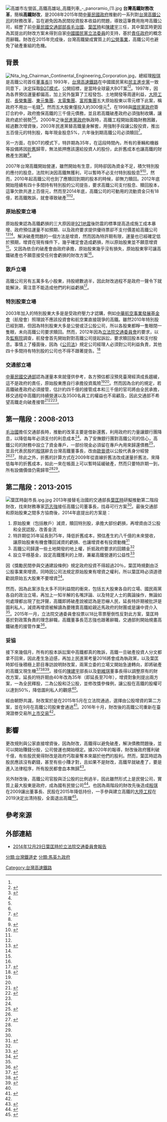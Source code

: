 [[File:高雄市左營區_高鐵高雄站_高鐵列車_-_panoramio_(1).jpg|thumb]]
'''台灣高鐵財務改革'''，簡稱'''高鐵財改'''，是2008年2015年間[[中華民國政府|中華民國政府]]推動的一系列對[[台灣高鐵公司|台灣高鐵公司]]的財務改革，旨在避免因為民間投資股本收益的問題，導致這筆費用拖垮高鐵公司，經歷了前[[中華民國交通部部長|中華民國交通部部長]][[毛治國|毛治國]]、[[葉匡時|葉匡時]]和[[陳建宇|陳建宇]]三任，其中葉匡時更因為其提出的財改方案未得到自家[[中國國民黨|中國國民黨]][[立法委員|立法委員]]的支持，基於[[責任政府|責任政府]]的概念而辭職。財改在2015年完成後，台灣高鐵變成實質上的[[公營事業|公營事業]]，高鐵公司也避免了破產重組的危機。

==背景==
[[File:Nita_Ing_Chairman_Continental_Engineering_Corporation.jpg|thumb]]，總經理[[殷琪|殷琪]]是高鐵公司首任[[董事長|董事長]]]]
1993年，[[台灣高速鐵路|台灣高速鐵路]]在中國國民黨和[[民主進步黨|民主進步黨]]一致同意下，決定採取[[BOT模式|BOT模式]]，公開招標，是當時全球最大BOT案<ref name=apple15/><ref name=gvm10>{{cite magazine|date=2010-03-18|title=14.5萬人的日旅次，高鐵才能損益兩平|author=楊瑪利、王一芝|publisher=遠見雜誌|volume=第285期|url=https://www.gvm.com.tw/article/13754|accessdate=2020-09-26|archive-date=2020-12-03|archive-url=https://web.archive.org/web/20201203084220/https://www.gvm.com.tw/article/13754|dead-url=no}}</ref>。1997年，因為各界預估運量都偏高，加上另外盤算了工程發包、土地開發等周邊利益，[[大陸工程|大陸工程]]、[[長榮集團|長榮集團]]、[[東元集團|東元集團]]、[[太電集團|太電集團]]、[[富邦集團|富邦集團]]五大原始股東以零元標下此案，稱政府不用出一毛錢<ref name=apple15-2>{{cite news|date=2015-01-08|title=原始5股東 高估收益 注資太少|publisher=蘋果日報|author=陳如嬌、洪敏隆、陳瑩欣|url=https://tw.appledaily.com/headline/20150108/ABBHIQBDXLOF46XIWRUTXDXU2Y/|accessdate=2020-09-27}}</ref>。然而五大股東僅投入約300億元<ref name=apple15-2/>，在1998與[[國民黨政府|國民黨政府]]簽訂合約中，政府擔保高鐵的三千億元債務，並且若高鐵破產政府必須強制收購，讓政府處於弱勢<ref name=cw15/><ref name=newtalk15/>。2000年之後[[民進黨政府|民進黨政府]]執政時，高鐵工程開始面臨財務困難，經過數次增資後，2003年民進黨替高鐵量身解套，用強制手段讓公股投資，推出五百億元的特別股，每年現金股息5%，六年後到期高鐵公司必須贖回<ref>{{cite magazine|date=2002-11-21|title=財政部為銀行投資高鐵「量身解套」 台灣高鐵五百億增資計畫絕處逢生|publisher=商業周刊|volume=第783期|author=夏樹清|url=https://www.businessweekly.com.tw/Archive/Article/Index?StrId=15480|accessdate=2020-09-26|archive-date=2021-04-16|archive-url=https://web.archive.org/web/20210416201757/https://www.businessweekly.com.tw/Archive/Article/Index?StrId=15480}}</ref>。

另一方面，在BOT的模式下，特許期為35年，在這段時間內，所有的車輛和機器等設備將因[[折舊|折舊]]歸零，無法抵押應該還給投資人的股份，此折舊成本也讓高鐵的財務產生困難<ref name=cw15/>。

2007年台灣高鐵開始營運，雖然開始有生意，同時卻因為資金不足，積欠特別股的應付的股息，法院判決因高鐵無獲利，可以暫時不必支付特別股股息<ref>{{cite magazine|date=2014-01-16|title=四十億股特別股 將成高鐵經營變數|publisher=今週刊|author=周岐原|volume=891期|url=https://www.businesstoday.com.tw/article/category/80392/post/201401160029/%E5%9B%9B%E5%8D%81%E5%84%84%E8%82%A1%E7%89%B9%E5%88%A5%E8%82%A1%20%E5%B0%87%E6%88%90%E9%AB%98%E9%90%B5%E7%B6%93%E7%87%9F%E8%AE%8A%E6%95%B8}}</ref><ref>{{cite news|date=2014-11-25|title=高鐵 獲利前不必付甲種特別股股息|publisher=工商時報|author=張國仁|url=https://www.chinatimes.com/newspapers/20141125000151-260205|accessdate=2020-09-26|archive-date=2017-10-15|archive-url=https://web.archive.org/web/20171015191348/http://www.chinatimes.com/newspapers/20141125000151-260205|dead-url=no}}</ref>，然而，2010年起高鐵公司也到了應贖回到期的股本的時候，卻無力贖回。2012年底開始陸續有四十多間持有特別股的公司提告，要求高鐵公司支付股息、贖回股本，這筆欠款共達上百億元，然而至2014年底，高鐵公司的可動用的流動資金只有18億，若高鐵敗訴，就會導致破產<ref name=ltn14/><ref name=apple15/>。

===原始股東立場===
原始股東認為高鐵虧損的三大原因是[[921地震|921地震]]後防震的標準提高造成施工成本暴增、政府預估運量不如預期、以及政府要求提供優待票卻不支付價差給高鐵公司<ref>{{cite news|date=2015-01-08|title=遭逼贖392億元特別股 雪上加霜|publisher=蘋果日報|author=李姿慧|url=https://tw.appledaily.com/headline/20150108/ZQBKZQQPRDWTG65NPVKOVSVHQA/|accessdate=2020-09-27}}</ref><ref name=gvm15/>。解決破產問題的一個方法是增資，然而因為特許期有限，運量也已經確定低於預期，增資在現有條件下，幾乎確定會造成虧損，所以原始股東並不願意增資<ref name=gvm15/>。又因為依合約破產會由政府承擔，原始股東幾乎沒有損失，原始股東寧可讓高鐵破產也不願意接受任何會虧損的財改方案<ref name=cw15/>。

===散戶立場===
高鐵公司另有五萬多名小股東，持股總數過半，因此財改過程不是政府一聲令下就能解決，需注意不能造成他們的利益虧損<ref name=ct14>{{cite news|date=2014-05-19|title=面對面─葉匡時：高鐵是失敗的BOT案|publisher=工商時報|author=林淑慧|url=https://www.chinatimes.com/newspapers/20140519000068-260202|accessdate=2020-09-27|archive-date=2018-09-22|archive-url=https://web.archive.org/web/20180922090058/http://www.chinatimes.com/newspapers/20140519000068-260202|dead-url=no}}</ref>。

===特別股東立場===
2003年加入的特別股東大多是是受政府壓力才認購，例如[[中華航空事業發展基金會|中華航空事業發展基金會]]（航發會）照理說不應該投資會和航空業直接競爭的高鐵。雖然2010年特別股已經到期，但因為特別股東大多是公營或泛公股公司，所以各股東都睜一隻眼閉一隻眼，未向高鐵公司要求贖回。然而，2012年因為[[立法院交通委員會|立法院交通委員會]]的要求，以及[[監察院|監察院]]調查，航發會首先開始對對高鐵公司提起訴訟，要求贖回股本和支付股息。事情上了檯面後，因為《[[公司法|公司法]]》規定公司經理人必須對公司利益負責，其他四十多間持有特別股的公司也不得不跟著提告。<ref name=gvm15>{{cite magazine|date=2015-01-27|title=一次看懂高鐵9大爭議|author=王一芝|publisher=遠見|volume=2015/02月號|url=https://www.gvm.com.tw/article/20080|accessdate=2020-09-27|archive-date=2020-12-03|archive-url=https://web.archive.org/web/20201203225712/https://www.gvm.com.tw/article/20080|dead-url=no}}</ref>

===交通部立場===
[[中華民國交通部|中華民國交通部]]認為運量本來就僅供參考，各方預估都沒預見臺灣經濟成長趨緩，這不是政府的責任，原始股東應自行承擔投資風險<ref name=gvm15/><ref name=cw15/>。然而因為合約的規定，若高鐵破產政府必須接管，估計約四千億的接管成本和三千億的官司將由全民承擔，移交過程中高鐵的持續營運以及3500名員工的權益也不易顧及，因此交通部不希望高鐵走向破產接管<ref>{{cite news|date=2014-10-02|title=高鐵破產全民買單？依合約政府需斥資3,900億|publisher=關鍵評論網|url=https://www.thenewslens.com/article/7923|accessdate=2020-09-26}}</ref><ref>{{cite news|date=2015-01-08|title=接手高鐵 估須再砸3861億 下一步拼修法 才能接管資產與人員|publisher=蘋果日報|author=李姿慧、陳如嬌、洪敏隆|url=https://tw.appledaily.com/headline/20150108/4GT34QYPZBOW2SFJINJU5OS5CQ/|accessdate=2020-09-27}}</ref><ref name=cw15/>。

==第一階段：2008-2013==
[[毛治國|毛治國]]擔任交通部長時，推動的改革主要是借新還舊，利用政府的力量讓銀行團降息，以降低每年必須支付的利息成本<ref name=gvm10/>。為了安撫銀行團對高鐵公司的信心，高鐵公司的財務中設立了資金專戶，一部份現金必須留在專戶內用來歸還債務<ref>{{cite news|date=2015-08-04|title=銀行團鬆綁高鐵聯貸條件|publisher=工商時報|author=朱漢崙|url=https://www.chinatimes.com/newspapers/20150804000129-260205|accessdate=2020-09-27}}</ref>，並且代表民股的[[殷琪|殷琪]]辭去台灣高鐵董事長，改由[[歐晉德|歐晉德]]以公股代表身分經營<ref name=gvm10/><ref name=cw15>{{cite magazine|date=2015-01-20|title=這一次，高鐵真的會破產？|author=陳一姍 |publisher=天下雜誌|volume=565期|url=https://www.cw.com.tw/article/5063991|accessdate=2020-09-26}}</ref>。除此之外，折舊的計算方式在2009年從直線折舊法改成運量折舊法，來降低每年的折舊成本，如此一來在帳面上可以暫時延緩破產，然而只要特許期一到，所有設備價值仍需歸零<ref name=newtalk15/><ref name=gvm15/>。

==第二階段：2013-2015==
[[File:葉匡時副市長.ipg.jpg|thumb]]
2013年接替毛治國的交通部長[[葉匡時|葉匡時]]研擬推動第二階段財改，找來財務專家[[范志強_(1951年)|范志強]]接任高鐵公司董事長，找尋可行方案<ref name=ct14/>。最後交通部和原始股東之間多方協商後，2014年底提出的方案是：

#原始股東（包括散戶）減資，贖回特別股，承擔大部份虧損，再增資由泛公股和全民認股，改善金流
#特許期從35年延長到75年，降低折舊成本，預估產生約八千億的未來營收，讓原始股東有機會賺回減資的虧損、也讓增資者有投資動機<ref name=ltn14>{{cite news|date=2014-12-29|title=高鐵延長特許 8000億利益給誰？|author=黃立翔|publisher=自由時報|url=https://news.ltn.com.tw/news/focus/paper/842954|accessdate=2020-09-26|archive-date=2018-12-07|archive-url=https://web.archive.org/web/20181207074917/http://news.ltn.com.tw/news/focus/paper/842954|dead-url=no}}</ref>
#高鐵公司歸還一些土地開發的地上權，折抵政府要求的回饋金<ref name=udn20/>
#設立平穩基金，設定高鐵獲利的上限，兼雇高鐵營運的公益性<ref name=bt17>{{cite magazine|date=2017-01-12|title=高鐵轉骨十年 影響未來績效兩關鍵|author=周岐原|volume=1047期|url=https://www.businesstoday.com.tw/article/category/80393/post/201701120015/%E9%AB%98%E9%90%B5%E8%BD%89%E9%AA%A8%E5%8D%81%E5%B9%B4%20%20%E5%BD%B1%E9%9F%BF%E6%9C%AA%E4%BE%86%E7%B8%BE%E6%95%88%E5%85%A9%E9%97%9C%E9%8D%B5|accessdate=2020-09-27|archive-date=2019-09-09|archive-url=https://web.archive.org/web/20190909173106/http://www.businesstoday.com.tw/article/category/80393/post/201701120015/%E9%AB%98%E9%90%B5%E8%BD%89%E9%AA%A8%E5%8D%81%E5%B9%B4%20%20%E5%BD%B1%E9%9F%BF%E6%9C%AA%E4%BE%86%E7%B8%BE%E6%95%88%E5%85%A9%E9%97%9C%E9%8D%B5|dead-url=no}}</ref>

因《獎勵民間參與交通建設條例》規定政府投資不得超過20％，葉匡時規劃由泛公股事業來增資。同時因公司法規定原始股東有增資之權利，所以葉匡時必須道德勸說原始五大股東不要增資<ref>{{cite news|date=2014-11-05|title=葉匡時：五大股東若增資 我辭職|author=林淑慧|publisher=工商時報|url=https://tw.news.yahoo.com/%E8%91%89%E5%8C%A1%E6%99%82-%E4%BA%94%E5%A4%A7%E8%82%A1%E6%9D%B1%E8%8B%A5%E5%A2%9E%E8%B3%87-%E6%88%91%E8%BE%AD%E8%81%B7-222627866--finance.html}}</ref>。

然而，因為此案涉及太多不同利益間的衝突，包括五大股東各自的立場、國民兩黨各自的政治立場，再加上一知半解的名嘴評論、以及特定人士的輿論操作，無論如何處理都出現了批評聲，高鐵即將破產說被認為是恐嚇人民，延長特許期被批評是圖利私人，減資再增資被解讀為要賤賣高鐵給親近馬政府的財團或是讓中資介入<ref name=ltn14/>。2015年一月，立法院交通委員會投票以18比零票壓倒性反對此方案，葉匡時基於對政策負責的理念辭職，高鐵董事長范志強也跟著辭職，交通部則開始規畫高鐵破產的接管作業<ref name=apple15>{{cite news|date=2015-01-08|title=高鐵 政府將接管 國會駁財改案 葉匡時走人|publisher=蘋果日報|url=https://tw.appledaily.com/headline/20150108/FNAJNTZ2D2XNJM47B454BMOJNM/|accessdate=2020-09-27}}</ref>。

===妥協===
接下來幾個月，所有的股本訴訟案中高鐵都真的敗訴，高鐵一旦破產投資人分文都拿不回來，因此產生急迫感，再加上民進黨考量2016將會成為執政黨，以及葉匡時卸任後積極上節目專訪說明財改案，兩黨立委的立場又開始急速轉向，即將破產的高鐵又現生機<ref name=newtalk15>{{cite news|date=2015-01-20|title=葉匡時：歷任政府未掌握高鐵BOT精神|publisher=新頭殼newtalk|author=林序家|url=https://newtalk.tw/news/view/2015-01-20/56024|accessdate=2020-09-26|archive-date=2020-12-07|archive-url=https://web.archive.org/web/20201207023916/https://newtalk.tw/news/view/2015-01-20/56024|dead-url=no}}</ref><ref>{{cite news|date=2015-05-05|title=高鐵特別股訴訟案 再敗訴|publisher=工商時報|author=林淑慧|url=https://www.chinatimes.com/newspapers/20150505000154-260205|accessdate=2020-09-26}}</ref><ref>{{cite news|date=2015-05-22|title=觀點－綠營預拆高鐵未爆彈|publisher=工商時報|author=林淑慧|url=https://www.chinatimes.com/newspapers/20150522001156-260202|accessdate=2020-09-27|archive-date=2016-01-25|archive-url=https://web.archive.org/web/20160125153933/http://www.chinatimes.com/newspapers/20150522001156-260202|dead-url=no}}</ref>。接任的[[陳建宇|陳建宇]]部長以及[[劉維琪|劉維琪]]董事長得以調整原有的財改方案，延長的特許期由40年改為35年（即延長至70年），增資對象則提出兩方案，一為全民釋股，二為公股和泛公股，並修改獎參條例，讓公股在高鐵的股權可以達到50%，降低圖利私人的觀感<ref name=ltn15/>。

經由朝野共識，財改案於是在2015年5月在立法院通過，選擇由公股增資的第二方案，並在9月在高鐵公司股東會通過<ref>{{cite news|date=2015-09-10|title=高鐵「國有民營」財改案過關 12月北高降回原價1490元|author=華智豪|publisher=風傳媒|url=http://www.storm.mg/article/65025|access-date=2016-06-03|archive-url=https://web.archive.org/web/20160919130026/http://www.storm.mg/article/65025|archive-date=2016-09-19|dead-url=no}}</ref>。2016年十月，財改後的高鐵公司重新在臺灣證劵交易所[[股票上市|上市交易]]<ref name=udn20/>。

==影響==
更改規則與公家直接增資後，因為財改，高鐵得以避免破產，解決債務問題後，並可以開始賺錢分股，公司營運也開始穩定。據2020年的報導，財改後政府獲利破千億，有些股民覺得財改是政府巧取豪奪本來屬於他們的股利。然而，葉匡時認為股民應該沒有虧錢，甚至有些小賺才對，且如果不是財改，高鐵早就破產了，要是進入法律程序，所有股民都會血本無歸<ref name=udn20>{{cite news|date=2020-09-27|title=高鐵財改5年 交部大賺千億|publisher=聯合報|author=楊文琪|url=https://udn.com/news/story/7238/4891698|accessdate=2020-09-27|archive-date=2020-12-07|archive-url=https://web.archive.org/web/20201207023913/https://udn.com/news/story/7238/4891698|dead-url=no}}</ref>。

另外財改後，高鐵公司官股與泛公股的比例過半，因此雖然形式上是民營公司，實質上最大股東是政府，成為國有民營公司<ref name=ltn15>{{cite news|date=2015-05-22|title=財改案過關 高鐵轉國有民營|author=黃立翔|publisher=自由時報|url=https://news.ltn.com.tw/news/life/paper/882338|accessdate=2020-09-26|archive-date=2021-01-09|archive-url=https://web.archive.org/web/20210109231137/https://news.ltn.com.tw/news/life/paper/882338|dead-url=no}}</ref>。也因為兩階段的財改先後造成[[殷琪|殷琪]]在2009讓出董事長、民股在2015年降低持份，一手參與建立高鐵的[[大陸工程|大陸工程]]在2019決定出清持股，全面退出高鐵<ref>{{cite news|date=2019-08-13|title=一手催生高鐵 殷琪全面退出|publisher=中國時報|author=黃琮淵|url=https://www.chinatimes.com/newspapers/20190813000506-260106|accessdate=2020-09-26}}</ref>。

==參考來源==
{{reflist}}

==外部連結==
* [https://www.youtube.com/watch?v=anR9SKAA0jk 2014年12月29日葉匡時於立法院交通委員會報告] {{Wayback|url=https://www.youtube.com/watch?v=anR9SKAA0jk |date=20190518140700 }}

[[Category:台灣高速鐵路|Category:台灣高速鐵路]]
[[分類:台灣鐵道史|分類:台灣鐵道史]]
[[分類:馬英九政府|分類:馬英九政府]]